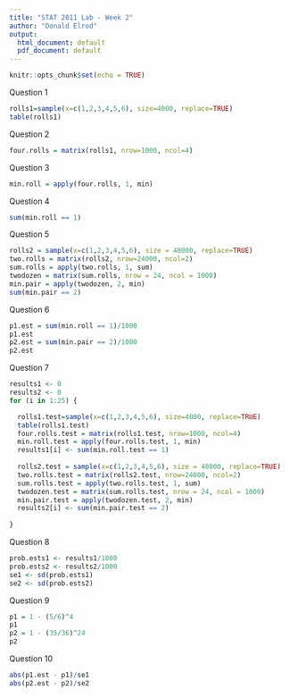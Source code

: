 ```yaml
---
title: "STAT 2011 Lab - Week 2"
author: "Donald Elrod"
output:
  html_document: default
  pdf_document: default
---
```


```r
knitr::opts_chunk$set(echo = TRUE)
```

Question 1
```r
rolls1=sample(x=c(1,2,3,4,5,6), size=4000, replace=TRUE)
table(rolls1)
```

Question 2
```r
four.rolls = matrix(rolls1, nrow=1000, ncol=4)
```

Question 3
```r
min.roll = apply(four.rolls, 1, min)
```

Question 4
```r
sum(min.roll == 1)
```

Question 5
```r
rolls2 = sample(x=c(1,2,3,4,5,6), size = 48000, replace=TRUE)
two.rolls = matrix(rolls2, nrow=24000, ncol=2)
sum.rolls = apply(two.rolls, 1, sum)
twodozen = matrix(sum.rolls, nrow = 24, ncol = 1000)
min.pair = apply(twodozen, 2, min)
sum(min.pair == 2)
```

Question 6
```r
p1.est = sum(min.roll == 1)/1000
p1.est
p2.est = sum(min.pair == 2)/1000
p2.est
```

Question 7
```r
results1 <- 0
results2 <- 0
for (i in 1:25) {

  rolls1.test=sample(x=c(1,2,3,4,5,6), size=4000, replace=TRUE)
  table(rolls1.test)
  four.rolls.test = matrix(rolls1.test, nrow=1000, ncol=4)
  min.roll.test = apply(four.rolls.test, 1, min)
  results1[i] <- sum(min.roll.test == 1)
  
  rolls2.test = sample(x=c(1,2,3,4,5,6), size = 48000, replace=TRUE)
  two.rolls.test = matrix(rolls2.test, nrow=24000, ncol=2)
  sum.rolls.test = apply(two.rolls.test, 1, sum)
  twodozen.test = matrix(sum.rolls.test, nrow = 24, ncol = 1000)
  min.pair.test = apply(twodozen.test, 2, min)
  results2[i] <- sum(min.pair.test == 2)
  
}
```

Question 8
```r
prob.ests1 <- results1/1000
prob.ests2 <- results2/1000
se1 <- sd(prob.ests1)
se2 <- sd(prob.ests2)
```

Question 9
```r
p1 = 1 - (5/6)^4
p1
p2 = 1 - (35/36)^24
p2
```

Question 10
```r
abs(p1.est - p1)/se1
abs(p2.est - p2)/se2
```

